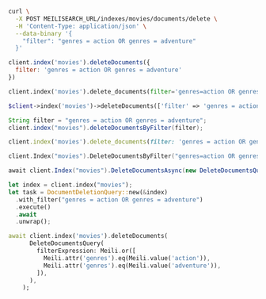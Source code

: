 <CodeGroup>

```bash cURL
curl \
  -X POST MEILISEARCH_URL/indexes/movies/documents/delete \
  -H 'Content-Type: application/json' \
  --data-binary '{
    "filter": "genres = action OR genres = adventure"
  }'
```


```javascript JS
client.index('movies').deleteDocuments({
  filter: 'genres = action OR genres = adventure'
})
```


```python Python
client.index('movies').delete_documents(filter='genres=action OR genres=adventure')
```


```php PHP
$client->index('movies')->deleteDocuments(['filter' => 'genres = action OR genres = adventure']);
```


```java Java
String filter = "genres = action OR genres = adventure";
client.index("movies").deleteDocumentsByFilter(filter);
```


```ruby Ruby
client.index('movies').delete_documents(filter: 'genres = action OR genres = adventure')
```


```go Go
client.Index("movies").DeleteDocumentsByFilter("genres=action OR genres=adventure")
```


```csharp C#
await client.Index("movies").DeleteDocumentsAsync(new DeleteDocumentsQuery() { Filter = "genres = action OR genres = adventure" });
```


```rust Rust
let index = client.index("movies");
let task = DocumentDeletionQuery::new(&index)
  .with_filter("genres = action OR genres = adventure")
  .execute()
  .await
  .unwrap();
```


```dart Dart
await client.index('movies').deleteDocuments(
      DeleteDocumentsQuery(
        filterExpression: Meili.or([
          Meili.attr('genres').eq(Meili.value('action')),
          Meili.attr('genres').eq(Meili.value('adventure')),
        ]),
      ),
    );
```

</CodeGroup>